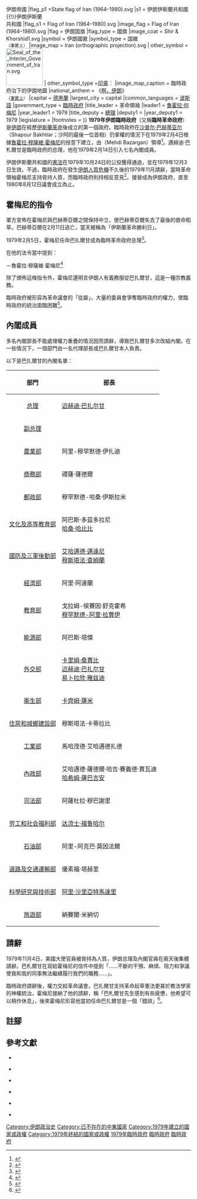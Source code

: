 {{Infobox Former Country
| conventional_long_name = 伊朗
| native_name            = {{native name|fa|ایران|italics=off}}
|common_name  = 伊朗
|continent    = 亞洲
|region       = 中東
|country      = 伊朗
|status       = [[臨時政府|臨時政府]]
|year_start   = 1979年
|year_end     = 1979年
|date_start   = 2月11日
|date_end     = 11月4日
|event_start  = [[伊朗伊斯蘭革命|伊朗伊斯蘭革命]]
|event_end    = [[伊朗人质危机|伊朗人质危机]]
|event1       = {{link-en|1979年3月伊朗伊斯蘭共和國公投|March 1979 Iranian Islamic Republic referendum|伊斯蘭共和國公投}}
|date_event1  = 1979年3月31日
|event2       = 
|date_event2  = 
|life_span     = 1979年
|religion = [[什葉派|什葉派]][[伊斯蘭教|伊斯蘭教]]
|p1 = 巴列维王朝{{!}}伊朗帝國
|flag_p1 =State flag of Iran (1964–1980).svg
|s1 = 伊朗伊斯蘭共和國{{!}}伊朗伊斯蘭<br>共和國
|flag_s1 = Flag of Iran (1964–1980).svg
|image_flag = Flag of Iran (1964–1980).svg
|flag = 伊朗国旗
|flag_type = 國旗
|image_coat = Shir & Khorshid1.svg
|symbol = 伊朗國徽
|symbol_type = 国徽<br><small>（事實上）</small>
|image_map = Iran (orthographic projection).svg
| other_symbol = [[File:Seal_of_the_Interim_Government_of_Iran.svg|100px]]
| other_symbol_type =[[印章|印章]]：
|image_map_caption = 臨時政府治下的伊朗地圖
|national_anthem = 《[[啊，伊朗|啊，伊朗]]》<br><small>（[[de_facto|事實上]]）</small>{{center|[[File:Ey_Iran_(Instrumental).ogg|File:Ey Iran (Instrumental).ogg]]}}
|capital = [[德黑蘭|德黑蘭]]
|largest_city           = capital
|common_languages = [[波斯語|波斯語]]
|government_type = [[臨時政府|臨時政府]]
|title_leader           = 革命領袖
|leader1                = [[魯霍拉·穆薩維·何梅尼|魯霍拉·何梅尼]]
|year_leader1           = 1979
|title_deputy           = [[伊朗總理|總理]]
|deputy1               = {{link-en|邁赫迪·巴扎爾甘|Mehdi Bazargan}}
|year_deputy1           = 1979
|legislature            = {{link-en|伊斯蘭革命議會|Council of the Islamic Revolution}}
|footnotes              = 
}}
{{伊朗歷史}}
'''1979年伊朗臨時政府'''（又稱'''臨時革命政府'''）是[[伊朗|伊朗]]在經歷[[伊朗伊斯蘭革命|伊斯蘭革命]]後成立的第一個政府。臨時政府在[[沙普尔·巴赫蒂亚尔|沙普尔·巴赫蒂亚尔]]（Shapour Bakhtiar；沙阿的最後一位首相）仍掌權的情況下在1979年2月4日根據[[魯霍拉·穆薩維·霍梅尼|魯霍拉·穆薩維·霍梅尼]]的授意下建立，由{{link-en|邁赫迪·巴扎爾甘|Mehdi Bazargan}}（Mehdi Bazargan）領導<ref>{{harvnb|Shain|Linz|Berat|1995|p=127}}</ref>。邁赫迪·巴札爾甘是臨時政府的总理，他在1979年2月14日引入七名內閣成員。

伊朗伊斯蘭共和國的[[伊朗伊斯蘭共和國憲法|憲法]]在1979年10月24日的公投獲得通過，並在1979年12月3日生效。不過，臨時政府在發生[[伊朗人質危機|伊朗人質危機]]不久後的1979年11月請辭，當時革命領袖霍梅尼支持脅持人質，而臨時政府則持相反意見<ref>{{harvnb|Chehabi|1990|p=257}}</ref>。{{link-en|伊斯蘭革命議會|Council of the Islamic Revolution}}接替成為伊朗政府，直至1980年8月12日議會成立為止。

== 霍梅尼的指令 ==
軍方宣佈在霍梅尼與巴赫蒂亞爾之間保持中立，使巴赫蒂亞爾失去了最後的救命稻草。巴赫蒂亞爾在2月11日逃亡，當天被稱為「伊斯蘭革命勝利日」。

1979年2月5日，霍梅尼任命巴扎爾甘成為臨時革命政府总理<ref>{{harvnb|Wagner|2010|p=68}}</ref>。

在他的法令當中提到：

{{Cquote|根據聲勢浩大的集會及為數眾多的示威活動所代表的多數伊朗民眾意向及[[伊朗伊斯蘭革命|革命議會]]的提案，以及你對[[伊斯蘭教|伊斯蘭教]]神聖宗旨的堅定信念及你在先前為伊斯蘭教和民族的奮鬥，我授權給你組建臨時政府而不必加入任何政黨或倚靠任何派別。臨時政府負責安排組織國家事務，特別是要落實將國家轉變成[[伊斯蘭共和國|伊斯蘭共和國]]的公投，由人民代表組成「創建者議會」通過新政權的憲法，並根據憲法舉行議會選舉。你有必要在我闡明的條件下儘快任命和引入臨時政府的人員。公職人員、軍隊及人民應盡最大的努力與臨時政府合作，以達成伊斯蘭革命崇高和神聖的理想，並恢復國家秩序和運作。願真主保祐你和臨時政府能夠在這個國家歷史的敏感時期裡取得成功。}}－魯霍拉·穆薩維·霍梅尼<ref>{{cite web| url=http://www.irdc.ir/fa/content/5556/default.aspx| title=چرا و چگونه بازرگان به نخست وزیری رسید؟| publisher=irdc.ir| accessdate=2011-10-19| language=fa| deadurl=yes| archiveurl=https://web.archive.org/web/20110930152559/http://www.irdc.ir/fa/content/5556/default.aspx| archivedate=2011-09-30}}</ref>

除了頒佈這條指令外，霍梅尼還明言伊朗人有義務服從巴扎爾甘，這是一種宗教義務。

{{Cquote|從神聖立法者（先知）得到的監護權，我在此宣佈巴扎爾甘為統治者，從我任命起，他必須得到服從。民族必須要服從他，因為這不是一個普通的政府，這是根據[[沙里亞法規|沙里亞法規]]行事的政府，反對這個政府便意味著反對伊斯蘭教沙里亞法規……顛覆真主的政府便是顛覆真主，而顛覆真主是[[褻瀆|褻瀆]]行為<ref>{{harvnb|Moin|2009|p=204}}</ref>。}}

臨時政府被形容為革命議會的「從屬」，大量的委員會爭奪臨時政府的權力，使臨時政府的統治面臨困難<ref>{{harvnb|Arjomand|1989|p=135}}</ref>。

== 內閣成員 ==
{{Infobox government cabinet
| cabinet_name            = 巴扎尔甘內閣
| cabinet_type            = [[伊朗內閣|內閣]]
| cabinet_number          = 
| jurisdiction            = [[伊朗|伊朗]]
| flag                    = Flag of Iran (1964–1980).svg
| flag_border             = true
| incumbent               = 
| image                   = Bazargan-cabinet.jpg
| caption                 = 
| date_formed             = {{Start date|1979|2|11|df=y}}
| date_dissolved          = {{End date|1979|11|6|df=y}} 
| government_head         = {{link-en|邁赫迪·巴扎爾甘|Mehdi Bazargan}}
| members_number          = 18
| former_members_number   = 7
| total_number            = 27
| political_party         = {{plainlist}}
*{{link-en|伊朗自由運動|Freedom Movement of Iran|自由運動}}
*[[伊朗民族陣線|伊朗民族陣線]]（{{link-en|伊朗黨|Iran Party}}、{{link-en|伊朗民眾黨|Party of the Iranian People}}、{{link-en|伊朗國家黨|Nation Party of Iran}}）
*{{link-en|賈馬黨|JAMA (Iranian Party)}}
{{endplainlist}}
| election                = ''無''
| legislature_term        = ''無''
| previous              = {{link-en|巴赫蒂亞爾內閣|Cabinet of Bakhtiar}}
| successor               = {{link-en|伊朗臨時政府 (1979年－1980年)|Interim Government of Iran (1979-80)|革命議會臨時內閣}}
}}
多名內閣部長不能處理權力重疊的情況因而請辭，導致巴扎爾甘多次改組內閣。在一些情況下，一個部門由一名代理部長或巴扎爾甘本人負責。

以下是巴扎爾甘的內閣名單：

{| border="2" cellpadding="4" cellspacing="0" style="margin: 1em 1em 1em 0; background: #f9f9f9; border: 1px #aaa solid; border-collapse: collapse;"
|-
!colspan=1 bgcolor="#CCCCCC"|部門
!colspan=1 bgcolor="#CCCCCC"|部長
|-
|align="center"|[[伊朗首相列表|总理]]||[[迈赫迪·巴扎尔甘|迈赫迪·巴扎尔甘]]
|-
|align="center"|[[伊朗副總理|副总理]]||{{link-en|阿巴斯·阿米爾-安蒂扎姆|Abbas Amir-Entezam}}
|-
|align="center"|[[伊朗農業部|農業部]]||阿里-穆罕默德·伊扎迪
|-
|align="center"|[[伊朗商務部|商務部]]||禮薩·薩德爾
|-
|align="center"|[[伊朗信息和通信技術部|郵政部]]||穆罕默德-哈桑·伊斯拉米
|-
|align="center"|[[伊朗文化及伊斯蘭教令部|文化及高等教育部]]||阿巴斯·多茲多拉尼<br>[[哈桑·哈比比|哈桑·哈比比]]
|-
|align="center"|[[伊朗國防及三軍後勤部|國防及三軍後勤部]]||[[艾哈邁德·邁達尼|艾哈邁德·邁達尼]]<br>[[穆斯塔法·查姆蘭|穆斯塔法·查姆蘭]]
|-
|align="center"|[[伊朗經濟部|經濟部]]||阿里·阿達蘭
|-
|align="center"|[[伊朗教育部|教育部]]||戈拉姆-侯賽因·舒克霍希<br>[[穆罕默德-阿里·拉賈伊|穆罕默德-阿里·拉賈伊]]
|-
|align="center"|[[伊朗能源部|能源部]]||阿巴斯·塔傑
|-
|align="center"|[[伊朗外交部|外交部]]||[[卡里姆·桑賈比|卡里姆·桑賈比]]<br>[[迈赫迪·巴扎尔甘|迈赫迪·巴扎尔甘]]<br>[[易卜拉欣·雅兹迪|易卜拉欣·雅兹迪]]
|-
|align="center"|[[伊朗衞生及醫療教育部|衞生部]]||[[卡齊姆·薩米|卡齊姆·薩米]]
|-
|align="center"|[[伊朗住房和城鄉建設部|住房和城鄉建設部]]||穆斯塔法·卡蒂拉比
|-
|align="center"|[[伊朗工業部|工業部]]||馬哈茂德·艾哈邁德扎德
|-
|align="center"|[[伊朗內政部|內政部]]||艾哈邁德·薩德爾·哈吉·賽義德·賈瓦迪<br>[[哈希姆·薩巴吉安|哈希姆·薩巴吉安]]
|-
|align="center"|[[伊朗司法部|司法部]]||阿薩杜拉·穆巴謝里
|-
|align="center"|[[伊朗勞工和社會福利部|劳工和社会福利部]]||[[达流士·福鲁哈尔|达流士·福鲁哈尔]]
|-
|align="center"|[[伊朗石油部|石油部]]||阿里-阿克巴·莫因法爾
|-
|align="center"|[[伊朗道路及交通運輸部|道路及交通運輸部]]||優素福·塔赫里
|-
|align="center"|[[伊朗科學研究與技術部|科學研究與技術部]]||[[阿里·沙里亞特馬達里|阿里·沙里亞特馬達里]]
|-
|align="center"|[[伊朗旅遊部|旅遊部]]||納賽爾·米納切
|}

== 請辭 ==

1979年11月4日，美國大使官員被脅持為人質，伊朗总理及內閣官員在兩天後集體請辭。巴札爾甘在寫給霍梅尼的信件中提到「……不斷的干預、麻煩、阻力和爭議使我和我的同事無法繼續履行我們的職務……」。

臨時政府請辭後，權力交給革命議會。巴扎爾甘支持革命起草憲法更甚於教法學家的神權統治，霍梅尼接納了他的請辭，稱「巴札爾甘先生感到有些疲憊，他希望可以稍作休息」，後來霍梅尼形容他當初任命巴扎爾甘是一個「錯誤」<ref>{{harvnb|Moin|2000|p=222}}</ref>。

== 註腳 ==
{{reflist}}

== 參考文獻 ==
{{refbegin}}

*{{en}}{{Citation
|last=Shain
|first=Yossi 
|last2=Linz
|first2=Juan José 
|last3=Berat
|first3=Lynn 
|title=''Between states: interim governments and democratic transitions''
|publisher=Cambridge University Press
|date=1995
|isbn=0521484987
}}

*{{en}}{{Citation
|last=Chehabi
|first=Houchang E.  
|title=''Iranian politics and religious modernism: the liberation movement of Iran under the Shah and Khomeini''
|publisher=I.B.Tauris
|date=1990
|isbn=1850431981
}}

*{{en}}{{Citation
|last=Wagner
|first=Heather Lehr 
|title=''The Iranian Revolution''
|publisher=Infobase Publishing
|date=2010
|isbn=1604134909
}}

*{{en}}{{Citation
|last=Moin
|first=Baqer 
|title=''Khomeini: Life of the Ayatollah''
|publisher=I. B. Tauris
|date=2009
|isbn=1845117905
}}

*{{en}}{{Citation
|last=Arjomand
|first=Said Amir 
|title=''The turban for the crown: the Islamic revolution in Iran''
|publisher=Oxford University Press
|date=1989
|isbn=0195042581
}}

*{{en}}{{Citation
|last=Moin
|first=Baqer 
|title=''Khomeini: Life of the Ayatollah''
|publisher=St. Martinś Press
|date=2000
}}

{{refend}}

{{伊朗主题}}

[[Category:伊朗政治史|Category:伊朗政治史]]
[[Category:已不存在的中東國家|Category:已不存在的中東國家]]
[[Category:1979年建立的國家或政權|Category:1979年建立的國家或政權]]
[[Category:1979年終結的國家或政權|Category:1979年終結的國家或政權]]
[[Category:伊朗政府|1979年臨時政府]]
[[Category:伊朗革命|臨時政府]]
[[Category:1979年伊朗|臨時政府]]